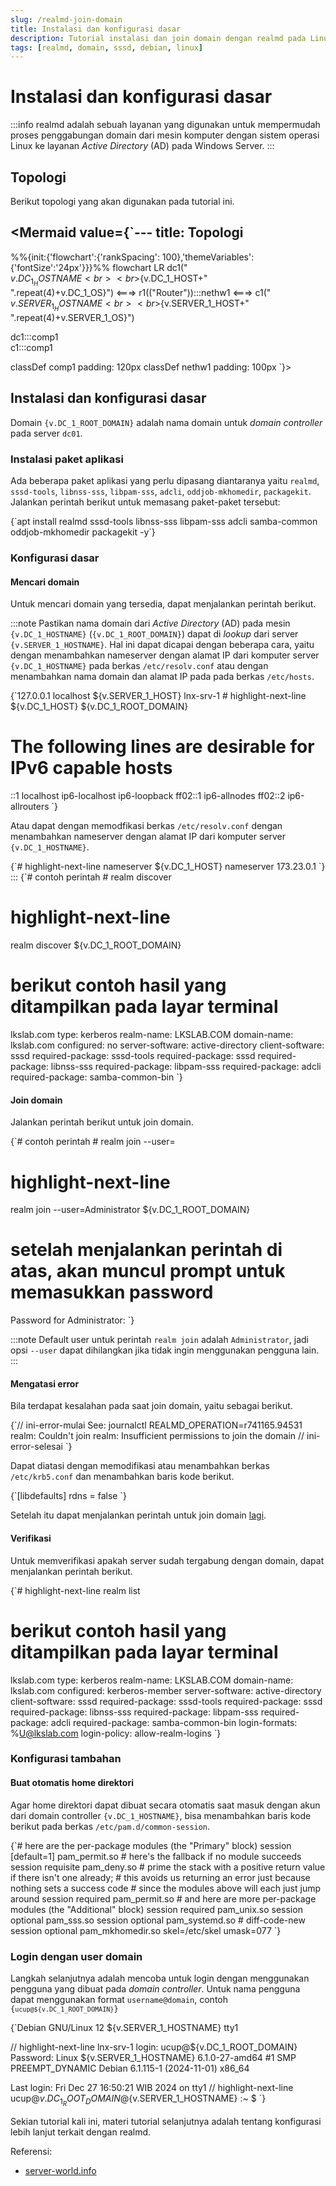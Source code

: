 ```yaml
---
slug: /realmd-join-domain
title: Instalasi dan konfigurasi dasar
description: Tutorial instalasi dan join domain dengan realmd pada Linux Debian 12
tags: [realmd, domain, sssd, debian, linux]
---
```



# Instalasi dan konfigurasi dasar

:::info
realmd adalah sebuah layanan yang digunakan untuk mempermudah proses penggabungan domain dari mesin komputer dengan sistem operasi Linux ke layanan _Active Directory_ (AD) pada Windows Server.
:::

## Topologi

Berikut topologi yang akan digunakan pada tutorial ini.

<Mermaid value={`---
title: Topologi
---
%%{init:{'flowchart':{'rankSpacing': 100},'themeVariables': {'fontSize':'24px'}}}%%
flowchart LR 
  dc1("<br>${v.DC_1_HOSTNAME}<br><br>${v.DC_1_HOST+"<br>".repeat(4)+v.DC_1_OS}") <===>
  r1(("Router")):::nethw1 <===>
  c1("<br>${v.SERVER_1_HOSTNAME}<br><br>${v.SERVER_1_HOST+"<br>".repeat(4)+v.SERVER_1_OS}")

  dc1:::comp1    
  c1:::comp1

  classDef comp1 padding: 120px
  classDef nethw1 padding: 100px
`}></Mermaid>


## Instalasi dan konfigurasi dasar

Domain <code>{v.DC_1_ROOT_DOMAIN}</code> adalah nama domain untuk _domain controller_ pada server `dc01`.

### Instalasi paket aplikasi

Ada beberapa paket aplikasi yang perlu dipasang diantaranya yaitu `realmd`, `sssd-tools`, `libnss-sss`, `libpam-sss`, `adcli`, `oddjob-mkhomedir`, `packagekit`. Jalankan perintah berikut untuk memasang paket-paket tersebut:

<CodeBlock language="bash" title="CLI">
{`apt install realmd sssd-tools libnss-sss libpam-sss adcli samba-common oddjob-mkhomedir packagekit -y`}
</CodeBlock>

### Konfigurasi dasar

#### Mencari domain

Untuk mencari domain yang tersedia, dapat menjalankan perintah berikut.

:::note
Pastikan nama domain dari _Active Directory_ (AD) pada mesin <code>{v.DC_1_HOSTNAME}</code> (<code>{v.DC_1_ROOT_DOMAIN}</code>) dapat di _lookup_ dari server <code>{v.SERVER_1_HOSTNAME}</code>.
Hal ini dapat dicapai dengan beberapa cara, yaitu dengan menambahkan nameserver dengan alamat IP dari komputer server <code>{v.DC_1_HOSTNAME}</code> pada berkas <code>/etc/resolv.conf</code> atau dengan menambahkan nama domain dan alamat IP pada pada berkas <code>/etc/hosts</code>.

<CodeBlock language='text' title='/etc/hosts' showLineNumbers>
{`127.0.0.1    localhost
${v.SERVER_1_HOST}  lnx-srv-1
# highlight-next-line
${v.DC_1_HOST}  ${v.DC_1_ROOT_DOMAIN}


# The following lines are desirable for IPv6 capable hosts
::1     localhost ip6-localhost ip6-loopback
ff02::1 ip6-allnodes
ff02::2 ip6-allrouters
`}
</CodeBlock>

Atau dapat dengan memodfikasi berkas `/etc/resolv.conf` dengan menambahkan nameserver dengan alamat IP dari komputer server <code>{v.DC_1_HOSTNAME}</code>.

<CodeBlock language='text' title='/etc/resolv.conf' showLineNumbers>
{`# highlight-next-line
nameserver ${v.DC_1_HOST}
nameserver 173.23.0.1
`}
</CodeBlock>
:::

<CodeBlock language="bash" title="CLI">
{`# contoh perintah
# realm discover <nama domain>

# highlight-next-line
realm discover ${v.DC_1_ROOT_DOMAIN}

# berikut contoh hasil yang ditampilkan pada layar terminal
lkslab.com
    type: kerberos
    realm-name: LKSLAB.COM
    domain-name: lkslab.com
    configured: no
    server-software: active-directory
    client-software: sssd
    required-package: sssd-tools
    required-package: sssd
    required-package: libnss-sss
    required-package: libpam-sss
    required-package: adcli
    required-package: samba-common-bin
`}
</CodeBlock>

#### Join domain

Jalankan perintah berikut untuk join domain.

<CodeBlock language="bash" title="CLI">
{`# contoh perintah
# realm join --user=<username> <nama domain>

# highlight-next-line
realm join --user=Administrator ${v.DC_1_ROOT_DOMAIN}

# setelah menjalankan perintah di atas, akan muncul prompt untuk memasukkan password
Password for Administrator:
`}
</CodeBlock>

:::note
Default user untuk perintah `realm join` adalah `Administrator`, jadi opsi `--user` dapat dihilangkan jika tidak ingin menggunakan pengguna lain.
:::

#### Mengatasi error

Bila terdapat kesalahan pada saat join domain, yaitu sebagai berikut.

<CodeBlock language="text" title="CLI">
{`// ini-error-mulai
See: journalctl REALMD_OPERATION=r741165.94531
realm: Couldn't join realm: Insufficient permissions to join the domain
// ini-error-selesai
`}
</CodeBlock>

Dapat diatasi dengan memodifikasi atau menambahkan berkas `/etc/krb5.conf` dan menambahkan baris kode berikut.

<CodeBlock language="bash" title="/etc/krb5.conf" showLineNumbers>
{`[libdefaults]
rdns = false
`}
</CodeBlock>

Setelah itu dapat menjalankan perintah untuk join domain [lagi](#join-domain).

#### Verifikasi

Untuk memverifikasi apakah server sudah tergabung dengan domain, dapat menjalankan perintah berikut.

<CodeBlock language="bash" title="CLI">
{`# highlight-next-line
realm list

# berikut contoh hasil yang ditampilkan pada layar terminal
lkslab.com
    type: kerberos
    realm-name: LKSLAB.COM
    domain-name: lkslab.com
    configured: kerberos-member
    server-software: active-directory
    client-software: sssd
    required-package: sssd-tools
    required-package: sssd
    required-package: libnss-sss
    required-package: libpam-sss
    required-package: adcli
    required-package: samba-common-bin
    login-formats: %U@lkslab.com
    login-policy: allow-realm-logins
`}
</CodeBlock>

### Konfigurasi tambahan

#### Buat otomatis home direktori

Agar home direktori dapat dibuat secara otomatis saat masuk dengan akun dari domain controller <code>{v.DC_1_HOSTNAME}</code>, bisa menambahkan baris kode berikut pada berkas `/etc/pam.d/common-session`.

<CodeBlock language='bash' title='/etc/pam.d/common-session' showLineNumbers>
{`# here are the per-package modules (the "Primary" block)
session [default=1]     pam_permit.so
# here's the fallback if no module succeeds
session requisite     pam_deny.so
# prime the stack with a positive return value if there isn't one already;
# this avoids us returning an error just because nothing sets a success code
# since the modules above will each just jump around
session required      pam_permit.so
# and here are more per-package modules (the "Additional" block)
session required  pam_unix.so
session optional      pam_sss.so
session optional  pam_systemd.so
# diff-code-new
session optional        pam_mkhomedir.so skel=/etc/skel umask=077
`}
</CodeBlock>

### Login dengan user domain

Langkah selanjutnya adalah mencoba untuk login dengan menggunakan pengguna yang dibuat pada _domain controller_. Untuk nama pengguna dapat menggunakan format `username@domain`, contoh <code>{`ucup@${v.DC_1_ROOT_DOMAIN}`}</code>

<CodeBlock language='text' title='CLI'>
{`Debian GNU/Linux 12 ${v.SERVER_1_HOSTNAME} tty1

// highlight-next-line
lnx-srv-1 login: ucup@${v.DC_1_ROOT_DOMAIN}
Password:
Linux ${v.SERVER_1_HOSTNAME} 6.1.0-27-amd64 #1 SMP PREEMPT_DYNAMIC Debian 6.1.115-1 (2024-11-01) x86_64


Last login: Fri Dec 27 16:50:21 WIB 2024 on tty1
// highlight-next-line
ucup@${v.DC_1_ROOT_DOMAIN}@${v.SERVER_1_HOSTNAME} :~ $
`}
</CodeBlock>

Sekian tutorial kali ini, materi tutorial selanjutnya adalah tentang konfigurasi lebih lanjut terkait dengan realmd.

Referensi:
- [server-world.info](https://www.server-world.info/en/note?os=Debian_12&p=realmd)
